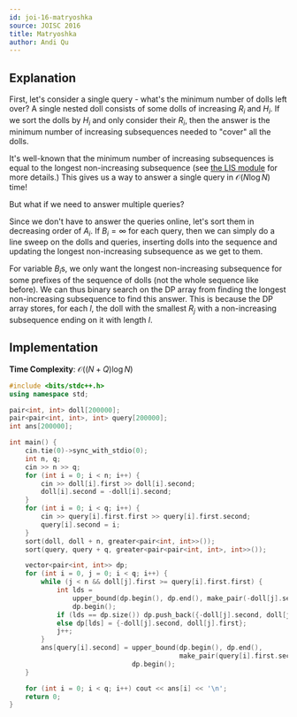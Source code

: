 ```yaml
---
id: joi-16-matryoshka
source: JOISC 2016
title: Matryoshka
author: Andi Qu
---
```


## Explanation

First, let's consider a single query - what's the minimum number of dolls left
over? A single nested doll consists of some dolls of increasing $R_i$ and $H_i$.
If we sort the dolls by $H_i$ and only consider their $R_i$, then the answer is
the minimum number of increasing subsequences needed to "cover" all the dolls.

It's well-known that the minimum number of increasing subsequences is equal to
the longest non-increasing subsequence (see
[the LIS module](/gold/lis/#application-2---minimum-number-of-increasing-sequences)
for more details.) This gives us a way to answer a single query in
$\mathcal O(N \log N)$ time!

But what if we need to answer multiple queries?

Since we don't have to answer the queries online, let's sort them in decreasing
order of $A_i$. If $B_i = \infty$ for each query, then we can simply do a line
sweep on the dolls and queries, inserting dolls into the sequence and updating
the longest non-increasing subsequence as we get to them.

For variable $B_i$s, we only want the longest non-increasing subsequence for
some prefixes of the sequence of dolls (not the whole sequence like before). We
can thus binary search on the DP array from finding the longest non-increasing
subsequence to find this answer. This is because the DP array stores, for each
$l$, the doll with the smallest $R_j$ with a non-increasing subsequence ending
on it with length $l$.

## Implementation

**Time Complexity**: $\mathcal O((N + Q) \log N)$

<LanguageSection>
<CPPSection>

```cpp
#include <bits/stdc++.h>
using namespace std;

pair<int, int> doll[200000];
pair<pair<int, int>, int> query[200000];
int ans[200000];

int main() {
	cin.tie(0)->sync_with_stdio(0);
	int n, q;
	cin >> n >> q;
	for (int i = 0; i < n; i++) {
		cin >> doll[i].first >> doll[i].second;
		doll[i].second = -doll[i].second;
	}
	for (int i = 0; i < q; i++) {
		cin >> query[i].first.first >> query[i].first.second;
		query[i].second = i;
	}
	sort(doll, doll + n, greater<pair<int, int>>());
	sort(query, query + q, greater<pair<pair<int, int>, int>>());

	vector<pair<int, int>> dp;
	for (int i = 0, j = 0; i < q; i++) {
		while (j < n && doll[j].first >= query[i].first.first) {
			int lds =
			    upper_bound(dp.begin(), dp.end(), make_pair(-doll[j].second, INT_MAX)) -
			    dp.begin();
			if (lds == dp.size()) dp.push_back({-doll[j].second, doll[j].first});
			else dp[lds] = {-doll[j].second, doll[j].first};
			j++;
		}
		ans[query[i].second] = upper_bound(dp.begin(), dp.end(),
		                                   make_pair(query[i].first.second, INT_MAX)) -
		                       dp.begin();
	}

	for (int i = 0; i < q; i++) cout << ans[i] << '\n';
	return 0;
}
```

</CPPSection>
</LanguageSection>
